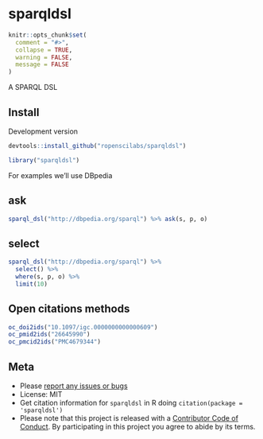 sparqldsl
=========

```r
knitr::opts_chunk$set(
  comment = "#>",
  collapse = TRUE,
  warning = FALSE,
  message = FALSE
)
```

A SPARQL DSL

## Install

Development version

```r
devtools::install_github("ropenscilabs/sparqldsl")
```

```r
library("sparqldsl")
```

For examples we'll use DBpedia

## ask

```r
sparql_dsl("http://dbpedia.org/sparql") %>% ask(s, p, o)
```

## select

```r
sparql_dsl("http://dbpedia.org/sparql") %>%
  select() %>%
  where(s, p, o) %>%
  limit(10)
```

## Open citations methods

```r
oc_doi2ids("10.1097/igc.0000000000000609")
oc_pmid2ids("26645990")
oc_pmcid2ids("PMC4679344")
```

## Meta

* Please [report any issues or bugs](https://github.com/ropenscilabs/sparqldsl/issues)
* License: MIT
* Get citation information for `sparqldsl` in R doing `citation(package = 'sparqldsl')`
* Please note that this project is released with a [Contributor Code of Conduct](CODE_OF_CONDUCT.md). By participating in this project you agree to abide by its terms.
